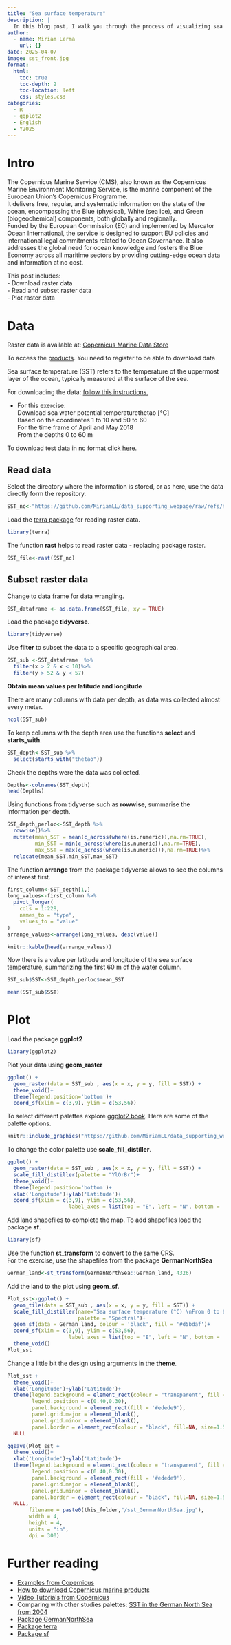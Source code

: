 ```yaml
---
title: "Sea surface temperature"
description: |
  In this blog post, I walk you through the process of visualizing sea surface temperature in R. From downloading the dataset to reading it and creating a map using ggplot.
author:
  - name: Miriam Lerma
    url: {}
date: 2025-04-07
image: sst_front.jpg
format:
  html:
    toc: true
    toc-depth: 2
    toc-location: left
    css: styles.css
categories:
  - R
  - ggplot2
  - English
  - Y2025
---
```


# Intro

The Copernicus Marine Service (CMS), also known as the Copernicus Marine Environment Monitoring Service, is the marine component of the European Union's Copernicus Programme.\
It delivers free, regular, and systematic information on the state of the ocean, encompassing the Blue (physical), White (sea ice), and Green (biogeochemical) components, both globally and regionally.\
Funded by the European Commission (EC) and implemented by Mercator Ocean International, the service is designed to support EU policies and international legal commitments related to Ocean Governance. It also addresses the global need for ocean knowledge and fosters the Blue Economy across all maritime sectors by providing cutting-edge ocean data and information at no cost.

This post includes:\
- Download raster data\
- Read and subset raster data\
- Plot raster data

# Data

Raster data is available at: [Copernicus Marine Data Store](https://marine.copernicus.eu/about)

To access the [products](https://data.marine.copernicus.eu/products). You need to register to be able to download data

Sea surface temperature (SST) refers to the temperature of the uppermost layer of the ocean, typically measured at the surface of the sea.

For downloading the data: [follow this instructions.](https://help.marine.copernicus.eu/en/articles/4469993-how-to-download-copernicus-marine-products#h_ec9344c750)

-   For this exercise:\
    Download sea water potential temperaturethetao \[°C\]\
    Based on the coordinates 1 to 10 and 50 to 60\
    For the time frame of April and May 2018\
    From the depths 0 to 60 m

To download test data in nc format [click here](https://github.com/MiriamLL/data_supporting_webpage/raw/refs/heads/main/Blog/2025/SST/cmems_mod_glo_phy_my_0.083deg-climatology_P1M-m_1729785319560.nc).

## Read data

Select the directory where the information is stored, or as here, use the data directly form the repository.

```r
SST_nc<-"https://github.com/MiriamLL/data_supporting_webpage/raw/refs/heads/main/Blog/2025/SST/cmems_mod_glo_phy_my_0.083deg-climatology_P1M-m_1729785319560.nc"
```

Load the [terra package](https://pjbartlein.github.io/REarthSysSci/netcdf_terra.html) for reading raster data.

```r
library(terra)
```

The function **rast** helps to read raster data - replacing package raster.

```r
SST_file<-rast(SST_nc)
```

## Subset raster data

Change to data frame for data wrangling.

```r
SST_dataframe <- as.data.frame(SST_file, xy = TRUE)
```

Load the package **tidyverse**.

```r
library(tidyverse)
```

Use **filter** to subset the data to a specific geographical area.

```r
SST_sub <-SST_dataframe  %>%
  filter(x > 2 & x < 10)%>%
  filter(y > 52 & y < 57)
```

**Obtain mean values per latitude and longitude**

There are many columns with data per depth, as data was collected almost every meter.

```r
ncol(SST_sub)
```

To keep columns with the depth area use the functions **select** and **starts_with**.

```r
SST_depth<-SST_sub %>%
  select(starts_with("thetao"))
```

Check the depths were the data was collected.

```r
Depths<-colnames(SST_depth)
head(Depths)
```

Using functions from tidyverse such as **rowwise**, summarise the information per depth.

```r
SST_depth_perloc<-SST_depth %>%
  rowwise()%>%
  mutate(mean_SST = mean(c_across(where(is.numeric)),na.rm=TRUE),
         min_SST = min(c_across(where(is.numeric)),na.rm=TRUE),
         max_SST = max(c_across(where(is.numeric))),na.rm=TRUE)%>%
  relocate(mean_SST,min_SST,max_SST)
```

The function **arrange** from the package tidyverse allows to see the columns of interest first.

```r
first_column<-SST_depth[1,]
long_values<-first_column %>% 
  pivot_longer(
    cols = 1:228, 
    names_to = "type",
    values_to = "value"
)
arrange_values<-arrange(long_values, desc(value))
```

```r
knitr::kable(head(arrange_values))
```

Now there is a value per latitude and longitude of the sea surface temperature, summarizing the first 60 m of the water column.

```r
SST_sub$SST<-SST_depth_perloc$mean_SST
```

```r
mean(SST_sub$SST)
```

# Plot

Load the package **ggplot2**

```r
library(ggplot2)
```

Plot your data using **geom_raster**

```r
ggplot() +
  geom_raster(data = SST_sub , aes(x = x, y = y, fill = SST)) +
  theme_void()+
  theme(legend.position='bottom')+
  coord_sf(xlim = c(3,9), ylim = c(53,56))
```

To select different palettes explore [ggplot2 book](https://ggplot2-book.org/scales-colour). Here are some of the palette options.

```r
knitr::include_graphics("https://github.com/MiriamLL/data_supporting_webpage/blob/main/Blog/2025/SST/color_palettes.png?raw=true")
```

To change the color palette use **scale_fill_distiller**.

```r
ggplot() +
  geom_raster(data = SST_sub , aes(x = x, y = y, fill = SST)) +
  scale_fill_distiller(palette = "YlOrBr")+
  theme_void()+
  theme(legend.position='bottom')+
  xlab('Longitude')+ylab('Latitude')+
  coord_sf(xlim = c(3,9), ylim = c(53,56),
                    label_axes = list(top = "E", left = "N", bottom = 'E', right='N'))

```

Add land shapefiles to complete the map. To add shapefiles load the package **sf**.

```r
library(sf)
```

Use the function **st_transform** to convert to the same CRS.\
For the exercise, use the shapefiles from the package **GermanNorthSea**

```r
German_land<-st_transform(GermanNorthSea::German_land, 4326)
```

Add the land to the plot using **geom_sf**.

```r
Plot_sst<-ggplot() +
  geom_tile(data = SST_sub , aes(x = x, y = y, fill = SST)) +
  scale_fill_distiller(name="Sea surface temperature (°C) \nFrom 0 to 60 m depth\n(April and May montly composites)",
                       palette = "Spectral")+
  geom_sf(data = German_land, colour = 'black', fill = '#d5bdaf')+
  coord_sf(xlim = c(3,9), ylim = c(53,56),
                    label_axes = list(top = "E", left = "N", bottom = 'E', right='N'))+
  theme_void()
Plot_sst
```

Change a little bit the design using arguments in the **theme**.

```r
Plot_sst +
  theme_void()+
  xlab('Longitude')+ylab('Latitude')+
  theme(legend.background = element_rect(colour = "transparent", fill = "transparent"),
        legend.position = c(0.40,0.30),
        panel.background = element_rect(fill = '#edede9'),
        panel.grid.major = element_blank(),
        panel.grid.minor = element_blank(),
        panel.border = element_rect(colour = "black", fill=NA, size=1.5))+
  NULL
```

```r
ggsave(Plot_sst +
  theme_void()+
  xlab('Longitude')+ylab('Latitude')+
  theme(legend.background = element_rect(colour = "transparent", fill = "transparent"),
        legend.position = c(0.40,0.30),
        panel.background = element_rect(fill = '#edede9'),
        panel.grid.major = element_blank(),
        panel.grid.minor = element_blank(),
        panel.border = element_rect(colour = "black", fill=NA, size=1.5))+
  NULL,
       filename = paste0(this_folder,"/sst_GermanNorthSea.jpg"),
       width = 4, 
       height = 4, 
       units = "in",
       dpi = 300)
```

# Further reading

-   [Examples from Copernicus](https://marine.copernicus.eu/services/user-learning-services/using-r-work-copernicus-marine-data)
-   [How to download Copernicus marine products](https://help.marine.copernicus.eu/en/articles/4469993-how-to-download-copernicus-marine-products#h_ec9344c750)
-   [Video Tutorials from Copernicus](https://events.marine.copernicus.eu/dataviz-webinar-series/content/replays-presentations?iw_mailid=97e89e1f-a0f9-ef11-90cb-6045bdf3a630&iw_scope=Event)
-   Comparing with other studies palettes: [SST in the German North Sea from 2004](https://www.researchgate.net/publication/222406095_Defining_habitats_suitable_for_larval_fish_in_the_German_Bight_southern_North_Sea_An_IBM_approach_using_spatially-_and_temporally-resolved_size-structured_prey_fields)
-   [Package GermanNorthSea](https://github.com/MiriamLL/GermanNorthSea)
-   [Package terra](https://rspatial.github.io/terra/)
-   [Package sf](https://r-spatial.github.io/sf/)
